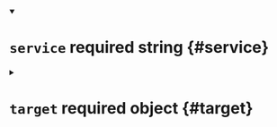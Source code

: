 


<details className="config-field" data-expandable="false" open>
<summary>

# `service` <span className="config-field-required" data-required="true">required</span> <span className="config-field-type">string</span> <span className="config-field-default"></span> <span className="config-field-enum"></span> {#service}



</summary>



</details>



<details className="config-field" data-expandable="true">
<summary>

# `target` <span className="config-field-required" data-required="true">required</span> <span className="config-field-type">object</span> <span className="config-field-default"></span> <span className="config-field-enum"></span> {#target}



</summary>




<details className="config-field" data-expandable="true">
<summary>

## `vcluster` <span className="config-field-required" data-required="true">required</span> <span className="config-field-type">object</span> <span className="config-field-default"></span> <span className="config-field-enum"></span> {#target-vcluster}



</summary>




<details className="config-field" data-expandable="false" open>
<summary>

### `service` <span className="config-field-required" data-required="true">required</span> <span className="config-field-type">string</span> <span className="config-field-default"></span> <span className="config-field-enum"></span> {#target-vcluster-service}



</summary>



</details>


</details>



<details className="config-field" data-expandable="true">
<summary>

## `host` <span className="config-field-required" data-required="true">required</span> <span className="config-field-type">object</span> <span className="config-field-default"></span> <span className="config-field-enum"></span> {#target-host}



</summary>




<details className="config-field" data-expandable="false" open>
<summary>

### `service` <span className="config-field-required" data-required="true">required</span> <span className="config-field-type">string</span> <span className="config-field-default"></span> <span className="config-field-enum"></span> {#target-host-service}



</summary>



</details>


</details>



<details className="config-field" data-expandable="true">
<summary>

## `external` <span className="config-field-required" data-required="true">required</span> <span className="config-field-type">object</span> <span className="config-field-default"></span> <span className="config-field-enum"></span> {#target-external}



</summary>




<details className="config-field" data-expandable="false" open>
<summary>

### `hostname` <span className="config-field-required" data-required="true">required</span> <span className="config-field-type">string</span> <span className="config-field-default"></span> <span className="config-field-enum"></span> {#target-external-hostname}



</summary>



</details>


</details>


</details>
